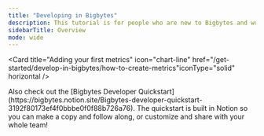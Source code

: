 ```yaml
---
title: "Developing in Bigbytes"
description: This tutorial is for people who are new to Bigbytes and would like to develop their existing Bigbytes project. We'll go over how to use Tables and the Explore view, how to develop Tables in your project, adding your first metrics, and some more advanced configurations for your Bigbytes project's content.
sidebarTitle: Overview
mode: wide
---
```


<CardGroup cols={2} > <Card title="Exploring your content" icon="compass" href="/get-started/develop-in-bigbytes/exploring-your-content" iconType="solid" horizontal/> <Card title="Intro to metrics and dimensions" icon="chart-simple" href="/get-started/develop-in-bigbytes/intro-metrics-dimensions" iconType="solid" horizontal/> <Card title="Using Tables and Explore view" icon="table" href="/get-started/develop-in-bigbytes/using-explores" iconType="solid" horizontal/> <Card title="Adding dimensions to Bigbytes" icon="rocket" href="/get-started/develop-in-bigbytes/how-to-create-dimensions" iconType="solid" horizontal/> <Card title="Adding your first metrics" icon="chart-line" href="/get-started/develop-in-bigbytes/how-to-create-metrics"iconType="solid" horizontal /> <Card title="Share insights with your team" icon="share-nodes" href="/get-started/develop-in-bigbytes/sharing-insights" iconType="solid" horizontal/> </CardGroup>


<Note>
Also check out the [Bigbytes Developer Quickstart](https://bigbytes.notion.site/Bigbytes-developer-quickstart-3192f80173ef4f0bbbe0f0f88b726a76). The quickstart is built in Notion so you can make a copy and follow along, or customize and share with your whole team!
</Note>
